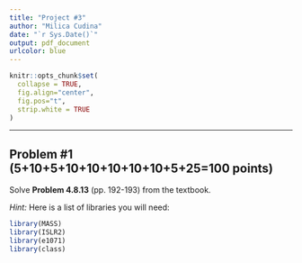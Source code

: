 ```yaml
---
title: "Project #3"
author: "Milica Cudina"
date: "`r Sys.Date()`"
output: pdf_document
urlcolor: blue
---
```

<!-- The author of this template is Dr. Gordan Zitkovic.-->
<!-- The code chunk below contains some settings that will  -->
<!-- make your R code look better in the output pdf file.  -->
<!-- If you are curious about what each option below does, -->
<!-- go to https://yihui.org/knitr/options/ -->
<!-- If not, feel free to disregard everything ...  -->
```r
knitr::opts_chunk$set(
  collapse = TRUE,
  fig.align="center",
  fig.pos="t",
  strip.white = TRUE
)
```
<!-- ... down to here. -->

---

## Problem #1 **(5+10+5+10+10+10+10+10+5+25=100 points)**
Solve **Problem 4.8.13** (pp. 192-193) from the textbook. 

*Hint:*  Here is a list of libraries you will need: 

```r
library(MASS)
library(ISLR2)
library(e1071)
library(class)
```


